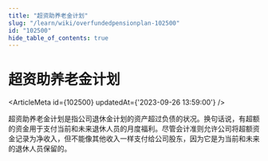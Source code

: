 ```yaml
---
title: "超资助养老金计划"
slug: "/learn/wiki/overfundedpensionplan-102500"
id: "102500"
hide_table_of_contents: true
---
```



# 超资助养老金计划

<ArticleMeta id={102500} updatedAt={'2023-09-26 13:59:00'} />
<div className='border-solid border-b border-t-0 my-4 border-[var(--ifm-color-gray-300)]' />

超资助养老金计划是指公司退休金计划的资产超过负债的状况。换句话说，有超额的资金用于支付当前和未来退休人员的月度福利。尽管会计准则允许公司将超额资金记录为净收入，但不能像其他收入一样支付给公司股东，因为它是为当前和未来的退休人员保留的。
